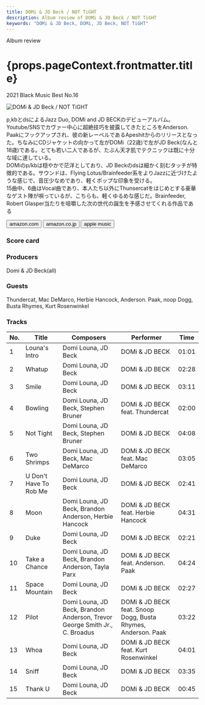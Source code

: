 ```yaml
---
title: DOMi & JD Beck / NOT TiGHT
description: Album review of DOMi & JD Beck / NOT TiGHT
keywords: "DOMi & JD Beck, DOMi, JD Beck, NOT TiGHT"
---
```





<p className="largeP">Album review</p>
<h1 className="h1--no--margin">{props.pageContext.frontmatter.title}</h1>
<p className="largeP">
  <Link to="/best50/2022/">2021 Black Music Best No.16</Link>
</p>

<Row  className="image-card-group">
	<Column colMd={3} colLg={4} noGutterMdLeft="">
       <ImageCard>

![DOMi & JD Beck / NOT TiGHT](../../images/cd/domiandjdbeck1L.jpg)

</ImageCard>
	</Column>
	<Column colMd={4} colLg={8} noGutterMdLeft="">
	<p>
		p,kbとdsによるJazz Duo, DOMi and JD BECKのデビューアルバム。Youtube/SNSでカヴァー中心に超絶技巧を披露してきたところをAnderson. Paakにフックアップされ、彼の新レーベルであるApeshitからのリリースとなった。ちなみにCDジャケットの向かって左がDOMi（22歳)で左がJD Beck(なんと18歳)である。とても若い二人であるが、たぶん天才肌でテクニックは既に十分な域に達している。
		<br/>DOMiのp/kbは穏やかで茫洋としており、JD Beckのdsは細かく刻むタッチが特徴的である。サウンドは、Flying Lotus/Brainfeeder系をよりJazzに近づけたような感じで、音圧少なめであり、軽くポップな印象を受ける。
		<br/>15曲中、6曲はVocal曲であり、本人たち以外にThunsercatをはじめとする豪華なゲスト陣が唄っているが、こちらも、軽くゆるめな感じだ。Brainfeeder, Robert Glasper当たりを咀嚼した次の世代の誕生を予感させてくれる作品である
		</p>
	<div>
	  <Button className="button-right-mergin"  href="https://amzn.to/3k24sBf" renderIcon={ArrowUpRight} size='sm' kind='primary'>
      amazon.com
    </Button>
    <Button className="button-right-mergin"  href="https://amzn.to/3GwMUoq" renderIcon={ArrowUpRight} size='sm' kind='secondary'>
      amazon.co.jp
    </Button>
		<Button className="button-right-mergin"  href="https://apple.co/3Go9TBJ" renderIcon={ArrowUpRight} size='sm' kind='tertiary'>
      apple music
    </Button>
		<AdvJS2/>
	</div>
	</Column>
</Row>
<Row >
	<Column colMd={4} colLg={4} noGutterMdLeft="">
		<div>
    	<h3>Score card</h3>
			<SliderJS1 value="5" />
    	<SliderJS2 value="1" />
			<SliderJS3 value="2" />
    	<SliderJS4 value="9" />
		</div>
	</Column>
	<Column colMd={8} colLg={8} noGutterMdLeft="">
		<div>
			<h3>Producers</h3>
			<p>
				Domi & JD Beck(all)
			</p>
			<h3>Guests</h3>
			<p>
				Thundercat, Mac DeMarco, Herbie Hancock, Anderson. Paak, noop Dogg, Busta Rhymes, Kurt Rosenwinkel
			</p>
		</div>
	</Column>
</Row>

<h3>Tracks</h3>

| No. | Title                  | Composers                                                                  | Performer                                                     | Time  |
| --- | ---------------------- | -------------------------------------------------------------------------- | ------------------------------------------------------------- | ----- |
| 1   | Louna's Intro          | Domi Louna, JD Beck                                                        | DOMi & JD BECK                                                | 01:01 |
| 2   | Whatup                 | Domi Louna, JD Beck                                                        | DOMi & JD BECK                                                | 02:28 |
| 3   | Smile                  | Domi Louna, JD Beck                                                        | DOMi & JD BECK                                                | 03:11 |
| 4   | Bowling                | Domi Louna, JD Beck, Stephen Bruner                                        | DOMi & JD BECK feat. Thundercat                               | 02:00 |
| 5   | Not Tight              | Domi Louna, JD Beck, Stephen Bruner                                        | DOMi & JD BECK                                                | 04:08 |
| 6   | Two Shrimps            | Domi Louna, JD Beck, Mac DeMarco                                           | DOMi & JD BECK feat. Mac DeMarco                              | 03:05 |
| 7   | U Don't Have To Rob Me | Domi Louna, JD Beck                                                        | DOMi & JD BECK                                                | 02:41 |
| 8   | Moon                   | Domi Louna, JD Beck, Brandon Anderson, Herbie Hancock                      | DOMi & JD BECK feat. Herbie Hancock                           | 04:31 |
| 9   | Duke                   | Domi Louna, JD Beck                                                        | DOMi & JD BECK                                                | 02:21 |
| 10  | Take a Chance          | Domi Louna, JD Beck, Brandon Anderson, Tayla Parx                          | DOMi & JD BECK feat. Anderson. Paak                           | 04:24 |
| 11  | Space Mountain         | Domi Louna, JD Beck                                                        | DOMi & JD BECK                                                | 02:27 |
| 12  | Pilot                  | Domi Louna, JD Beck, Brandon Anderson, Trevor George Smith Jr., C. Broadus | DOMi & JD BECK feat. Snoop Dogg, Busta Rhymes, Anderson. Paak | 03:22 |
| 13  | Whoa                   | Domi Louna, JD Beck                                                        | DOMi & JD BECK feat. Kurt Rosenwinkel                         | 04:01 |
| 14  | Sniff                  | Domi Louna, JD Beck                                                        | DOMi & JD BECK                                                | 03:35 |
| 15  | Thank U                | Domi Louna, JD Beck                                                        | DOMi & JD BECK                                                | 00:45 |

<AdvJS3 />
